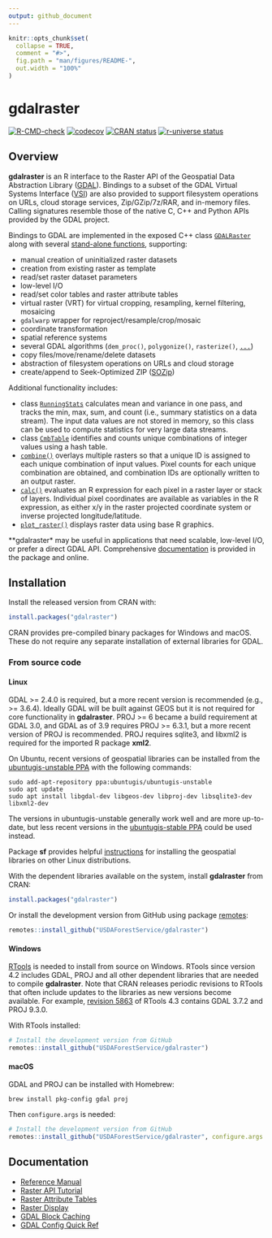 ```yaml
---
output: github_document
---
```


<!-- README.md is generated from README.Rmd. Please edit that file -->

```r
knitr::opts_chunk$set(
  collapse = TRUE,
  comment = "#>",
  fig.path = "man/figures/README-",
  out.width = "100%"
)
```

# gdalraster

<!-- badges: start -->
[![R-CMD-check](https://github.com/USDAForestService/gdalraster/actions/workflows/R-CMD-check.yaml/badge.svg)](https://github.com/USDAForestService/gdalraster/actions/workflows/R-CMD-check.yaml)
[![codecov](https://codecov.io/gh/ctoney/gdalraster/branch/main/graph/badge.svg?token=MXIOPZQ2IU)](https://app.codecov.io/gh/ctoney/gdalraster)
[![CRAN status](https://www.r-pkg.org/badges/version/gdalraster)](https://CRAN.R-project.org/package=gdalraster)
[![r-universe status](https://usdaforestservice.r-universe.dev/badges/gdalraster)](https://usdaforestservice.r-universe.dev/gdalraster)
<!-- badges: end -->

## Overview

**gdalraster** is an R interface to the Raster API of the Geospatial Data Abstraction Library ([GDAL](https://gdal.org/)). Bindings to a subset of the GDAL Virtual Systems Interface ([VSI](https://gdal.org/api/cpl.html#cpl-vsi-h)) are also provided to support filesystem operations on URLs, cloud storage services, Zip/GZip/7z/RAR, and in-memory files. Calling signatures resemble those of the native C, C++ and Python APIs provided by the GDAL project.

Bindings to GDAL are implemented in the exposed C++ class [`GDALRaster`](https://usdaforestservice.github.io/gdalraster/reference/GDALRaster-class.html) along with several [stand-alone functions](https://usdaforestservice.github.io/gdalraster/reference/index.html#stand-alone-functions), supporting:

* manual creation of uninitialized raster datasets
* creation from existing raster as template
* read/set raster dataset parameters
* low-level I/O
* read/set color tables and raster attribute tables
* virtual raster (VRT) for virtual cropping, resampling, kernel filtering, mosaicing
* `gdalwarp` wrapper for reproject/resample/crop/mosaic
* coordinate transformation
* spatial reference systems
* several GDAL algorithms (`dem_proc()`, `polygonize()`, `rasterize()`, [`...`](https://usdaforestservice.github.io/gdalraster/reference/index.html#algorithms))
* copy files/move/rename/delete datasets
* abstraction of filesystem operations on URLs and cloud storage
* create/append to Seek-Optimized ZIP ([SOZip](https://github.com/sozip/sozip-spec))

Additional functionality includes:

* class [`RunningStats`](https://usdaforestservice.github.io/gdalraster/reference/RunningStats-class.html) calculates mean and variance in one pass, and tracks the min, max, sum, and count (i.e., summary statistics on a data stream). The input data values are not stored in memory, so this class can be used to compute statistics for very large data streams.
* class [`CmbTable`](https://usdaforestservice.github.io/gdalraster/reference/CmbTable-class.html) identifies and counts unique combinations of integer values using a hash table.
* [`combine()`](https://usdaforestservice.github.io/gdalraster/reference/combine.html) overlays multiple rasters so that a unique ID is assigned to each unique combination of input values. Pixel counts
for each unique combination are obtained, and combination IDs are optionally written to an output raster.
* [`calc()`](https://usdaforestservice.github.io/gdalraster/reference/calc.html) evaluates an R expression for each pixel in a raster layer or stack of layers. Individual pixel coordinates are available as variables in the R expression, as either x/y in the raster projected coordinate system or inverse projected longitude/latitude.
* [`plot_raster()`](https://usdaforestservice.github.io/gdalraster/reference/plot_raster.html) displays raster data using base R graphics.

**gdalraster* may be useful in applications that need scalable, low-level I/O, or prefer a direct GDAL API. Comprehensive [documentation](#documentation) is provided in the package and online.

## Installation

Install the released version from CRAN with:

```r
install.packages("gdalraster")
```

CRAN provides pre-compiled binary packages for Windows and macOS. These do not require any separate installation of external libraries for GDAL.

### From source code

#### Linux

GDAL >= 2.4.0 is required, but a more recent version is recommended (e.g., >= 3.6.4). Ideally GDAL will be built against GEOS but it is not required for core functionality in **gdalraster**. PROJ >= 6 became a build requirement at GDAL 3.0, and GDAL as of 3.9 requires PROJ >= 6.3.1, but a more recent version of PROJ is recommended. PROJ requires sqlite3, and libxml2 is required for the imported R package **xml2**.

On Ubuntu, recent versions of geospatial libraries can be installed from the [ubuntugis-unstable PPA](https://launchpad.net/~ubuntugis/+archive/ubuntu/ubuntugis-unstable) with the following commands:

```
sudo add-apt-repository ppa:ubuntugis/ubuntugis-unstable
sudo apt update
sudo apt install libgdal-dev libgeos-dev libproj-dev libsqlite3-dev libxml2-dev
```

The versions in ubuntugis-unstable generally work well and are more up-to-date, but less recent versions in the [ubuntugis-stable PPA](https://launchpad.net/~ubuntugis/+archive/ubuntu/ppa) could be used instead.

Package **sf** provides helpful [instructions](https://github.com/r-spatial/sf#linux) for installing the geospatial libraries on other Linux distributions.

With the dependent libraries available on the system, install **gdalraster** from CRAN:

```r
install.packages("gdalraster")
```

Or install the development version from GitHub using package [remotes](https://CRAN.R-project.org/package=remotes):

```r
remotes::install_github("USDAForestService/gdalraster")
```

#### Windows

[RTools](https://cran.r-project.org/bin/windows/Rtools/) is needed to install from source on Windows. RTools since version 4.2 includes GDAL, PROJ and all other dependent libraries that are needed to compile **gdalraster**. Note that CRAN releases periodic revisions to RTools that often include updates to the libraries as new versions become available. For example, [revision 5863](https://cran.r-project.org/bin/windows/Rtools/rtools43/news.html) of RTools 4.3 contains GDAL 3.7.2 and PROJ 9.3.0.

With RTools installed:

```r
# Install the development version from GitHub
remotes::install_github("USDAForestService/gdalraster")
```

#### macOS

GDAL and PROJ can be installed with Homebrew:

```
brew install pkg-config gdal proj
```

Then `configure.args` is needed:

```r
# Install the development version from GitHub
remotes::install_github("USDAForestService/gdalraster", configure.args = "--with-proj-lib=$(brew --prefix)/lib/")
```

## Documentation
* [Reference Manual](https://usdaforestservice.github.io/gdalraster/reference/)
* [Raster API Tutorial](https://usdaforestservice.github.io/gdalraster/articles/raster-api-tutorial.html)
* [Raster Attribute Tables](https://usdaforestservice.github.io/gdalraster/articles/raster-attribute-tables.html)
* [Raster Display](https://usdaforestservice.github.io/gdalraster/articles/raster-display.html)
* [GDAL Block Caching](https://usdaforestservice.github.io/gdalraster/articles/gdal-block-cache.html)
* [GDAL Config Quick Ref](https://usdaforestservice.github.io/gdalraster/articles/gdal-config-quick-ref.html)
